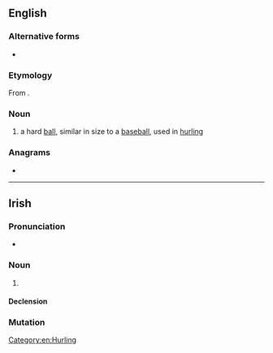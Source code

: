 ==English==
{{wikipedia}}

===Alternative forms===
* {{alter|en|sliothar}}

===Etymology===
From {{bor|en|ga|sliotar}}.

===Noun===
{{en-noun}}

# a hard [[ball]], similar in size to a [[baseball]], used in [[hurling]]

===Anagrams===
* {{anagrams|en|a=ailorst|Tailors|Triolas|oralist|storial|striola|tailor's|tailors}}

[[Category:en:Hurling]]

----

==Irish==

===Pronunciation===
* {{IPA|[ˈʃlʲɪt̪ˠəɾˠ]|lang=ga}}

===Noun===
{{ga-noun|m|sliotair|sliotair}}

# {{lb|ga|hurling}} {{l|en|sliotar}}

====Declension====
{{ga-decl-m1|sl|iotar|iotair}}

===Mutation===
{{ga-mut}}